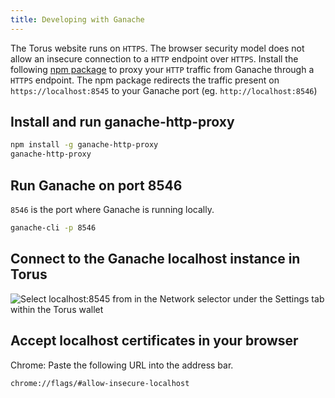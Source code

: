 ```yaml
---
title: Developing with Ganache
---
```


The Torus website runs on `HTTPS`. The browser security model does not allow an
insecure connection to a `HTTP` endpoint over `HTTPS`. Install the following
[npm package](https://www.npmjs.com/package/ganache-http-proxy) to proxy your
`HTTP` traffic from Ganache through a `HTTPS` endpoint. The npm package
redirects the traffic present on `https://localhost:8545` to your Ganache port
\(eg. `http://localhost:8546`\)

## Install and run ganache-http-proxy

```bash
npm install -g ganache-http-proxy
ganache-http-proxy
```

## Run Ganache on port 8546

`8546` is the port where Ganache is running locally.

```bash
ganache-cli -p 8546
```

## Connect to the Ganache localhost instance in Torus

![Select localhost:8545 from in the Network selector under the Settings tab within the Torus wallet](/contents/torus-ganache-localhost.png)

## Accept localhost certificates in your browser

Chrome: Paste the following URL into the address bar.

```text
chrome://flags/#allow-insecure-localhost
```
